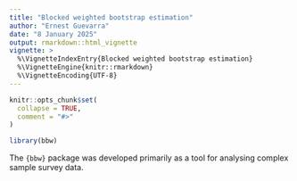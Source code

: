 ```yaml
---
title: "Blocked weighted bootstrap estimation"
author: "Ernest Guevarra"
date: "8 January 2025"
output: rmarkdown::html_vignette
vignette: >
  %\VignetteIndexEntry{Blocked weighted bootstrap estimation}
  %\VignetteEngine{knitr::rmarkdown}
  %\VignetteEncoding{UTF-8}
---
```


```r
knitr::opts_chunk$set(
  collapse = TRUE,
  comment = "#>"
)
```

```r
library(bbw)
```

The `{bbw}` package was developed primarily as a tool for analysing complex sample survey data. 
